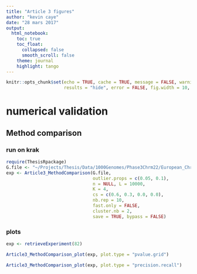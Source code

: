 ```yaml
---
title: "Article 3 figures"
author: "kevin caye"
date: "28 mars 2017"
output:
  html_notebook:
    toc: true
    toc_float:
      collapsed: false
      smooth_scroll: false
    theme: journal
    highlight: tango
---
```




```r
knitr::opts_chunk$set(echo = TRUE, cache = TRUE, message = FALSE, warning = FALSE,
                      results = "hide", error = FALSE, fig.width = 10, fig.width = 10)
```


# numerical validation

## Method comparison

### run on krak
```r
require(ThesisRpackage)
G.file <- "~/Projects/Thesis/Data/1000Genomes/Phase3Chrm22/European_Chrm22.rds"
exp <- Article3_MethodComparison(G.file,
                                 outlier.props = c(0.05, 0.1),
                                 n = NULL, L = 10000,
                                 K = 4,
                                 cs = c(0.6, 0.3, 0.0, 0.0),
                                 nb.rep = 10,
                                 fast.only = FALSE,
                                 cluster.nb = 2,
                                 save = TRUE, bypass = FALSE)
```

### plots

```r
exp <- retrieveExperiment(82)
```

```r
Article3_MethodComparison_plot(exp, plot.type = "pvalue.grid")
```

```r
Article3_MethodComparison_plot(exp, plot.type = "precision.recall")
```

